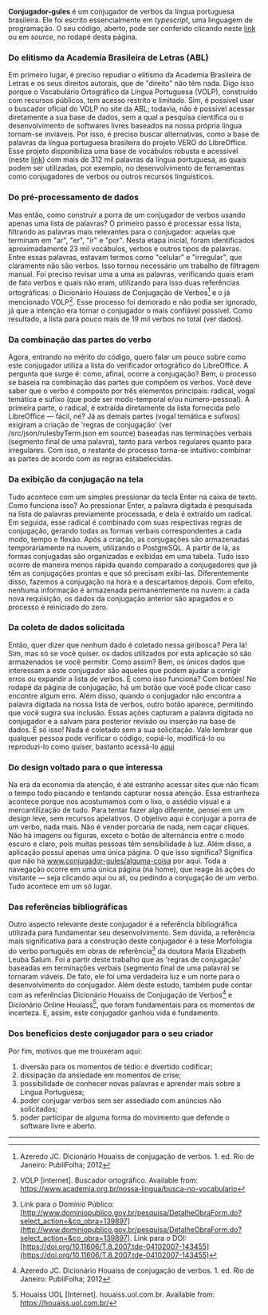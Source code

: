 
**Conjugador-gules**
é um conjugador de verbos da língua portuguesa brasileira. Ele foi escrito essencialmente em 
_typescript_, uma linguagem de programação. O seu código, aberto, pode ser
conferido clicando neste [link](https://github.com/renribsilva/conjugador) ou em _source_,
no rodapé desta página.

### Do elitismo da Academia Brasileira de Letras (ABL)

Em primeiro lugar, é preciso repudiar o elitismo da Academia Brasileira 
de Letras e os seus direitos autorais, que de "direito" não têm nada. 
Digo isso porque o Vocabulário Ortográfico da Língua Portuguesa (VOLP), 
construído com recursos públicos, tem acesso restrito e limitado. Sim, é possível 
usar o buscador oficial do VOLP no site da ABL; todavia, não é possível 
acessar diretamente a sua base de dados, sem a qual a pesquisa científica 
ou o desenvolvimento de softwares livres baseados na nossa própria língua 
tornam-se inviáveis. Por isso, é preciso buscar alternativas, como a base 
de palavras da língua portuguesa brasileira do projeto VERO do LibreOffice. 
Esse projeto disponibiliza uma base de vocábulos robusta e acessível 
(neste [link](https://raw.githubusercontent.com/LibreOffice/dictionaries/refs/heads/master/pt_BR/pt_BR.dic))
com mais de 312 mil palavras da língua portuguesa, as quais podem ser utilizadas, 
por exemplo, no desenvolvimento de ferramentas como conjugadores de 
verbos ou outros recursos linguísticos.

### Do pré-processamento de dados

Mas então, como construir a porra de um conjugador de verbos usando apenas 
uma lista de palavras? O primeiro passo é processar essa lista, filtrando 
as palavras mais relevantes para o conjugador: aquelas que terminam em "ar", 
"er", "ir" e "por". Nesta etapa inicial, foram identificados aproximadamente 
23 mil vocábulos, verbos e outros tipos de palavras. Entre essas palavras, 
estavam termos como "celular" e "irregular", que claramente não são verbos. 
Isso tornou necessário um trabalho de filtragem manual. Foi preciso revisar 
uma a uma as palavras, verificando quais eram de fato verbos e quais não 
eram, utilizando para isso duas referências ortográficas: o Dicionário 
Houiass de Conjugação de Verbos[^1] e o já  mencionado VOLP[^2]. Esse 
processo foi demorado e não podia ser ignorado, já que a intenção era 
tornar o conjugador o mais confiável possível. Como resultado, a lista 
para pouco mais de 19 mil verbos no total (ver dados).

### Da combinação das partes do verbo

Agora, entrando no mérito do código, quero falar um pouco sobre como 
este conjugador utiliza a lista do verificador ortográfico do LibreOffice. 
A pergunta que surge é: como, afinal, ocorre a conjugação? Bem, o processo 
se baseia na combinação das partes que compõem os verbos. Você deve saber 
que o verbo é composto por três elementos principais: radical, vogal 
temática e sufixo (que pode ser modo-temporal e/ou número-pessoal). 
A primeira parte, o radical, é extraída diretamente da lista fornecida 
pelo LibreOffice — fácil, né? Já as demais partes (vogal temática e sufixos) 
exigiram a criação de 'regras de conjugação' (ver /src/json/rulesbyTerm.json em source) 
baseadas nas terminações verbais (segmento final de uma palavra), tanto para verbos 
regulares quanto para irregulares. Com isso, o restante do processo torna-se intuitivo: 
combinar as partes de acordo com as regras estabelecidas. 

### Da exibição da conjugação na tela

Tudo acontece com um simples pressionar da tecla Enter na caixa de texto. 
Como funciona isso? Ao pressionar Enter, a palavra digitada é pesquisada 
na lista de palavras previamente processada, e dela é extraído um radical. 
Em seguida, esse radical é combinado com suas respectivas regras de conjugação, 
gerando todas as formas verbais correspondentes a cada modo, tempo e flexão. 
Após a criação, as conjugações são armazenadas temporariamente na nuvem, 
utilizando o PostgreSQL. A partir de lá, as formas conjugadas são organizadas 
e exibidas em uma tabela. Tudo isso ocorre de maneira menos rápida quando 
comparado a conjugadores que já têm as conjugações prontas e que só precisam 
exibi-las. Diferentemente disso, fazemos a conjugação na hora e a descartamos 
depois. Com efeito, nenhuma informação é armazenada permanentemente na nuvem: 
a cada nova requisição, os dados da conjugação anterior são apagados e o 
processo é reiniciado do zero.

### Da coleta de dados solicitada

Então, quer dizer que nenhum dado é coletado nessa giribosca? Pera lá! 
Sim, mas só se você quiser. os dados utilizados por esta aplicação só 
são armazenados se você permitir. Como assim? Bem, os únicos dados que 
interessam a este conjugador são aqueles que podem ajudar a corrigir 
erros ou expandir a lista de verbos. E como isso funciona? Com botões! 
No rodapé da página de conjugação, há um botão que você pode clicar caso 
encontre algum erro. Além disso, quando o conjugador não encontra a palavra 
digitada na nossa lista de verbos, outro botão aparece, permitindo que você 
sugira sua inclusão. Essas ações capturam a palavra digitada no conjugador 
e a salvam para posterior revisão ou inserção na base de dados. É só isso! 
Nada é coletado sem a sua solicitação. Vale lembrar que qualquer pessoa pode 
verificar o código, copiá-lo, modificá-lo ou reproduzi-lo como quiser, 
bastanto acessá-lo [aqui](http://github.com/renribsilva/conjugador)

### Do design voltado para o que interessa

Na era da economia da atenção, é até estranho acessar sites que não ficam o 
tempo todo piscando e tentando capturar nossa atenção. Essa estranheza acontece 
porque nos acostumamos com o lixo, o assédio visual e a mercantilização de tudo. 
Para tentar fazer algo diferente, pensei em um design leve, sem recursos apelativos. 
O objetivo aqui é conjugar a porra de um verbo, nada mais. Não é vender porcaria 
de nada, nem caçar cliques. Não há imagens ou figuras, exceto o botão de alternância 
entre o modo escuro e claro, pois muitas pessoas têm sensibilidade à luz. 
Além disso, a aplicação possui apenas uma única página. O que isso significa? 
Significa que não há www.conjugador-gules/alguma-coisa por aqui. Toda a 
navegação ocorre em uma única página (na home), que reage às ações do 
visitante — seja clicando aqui ou ali, ou pedindo a conjugação de um verbo. 
Tudo acontece em um só lugar.

### Das referências bibliográficas

Outro aspecto relevante deste conjugador é a referência bibliográfica 
utilizada para fundamentar seu desenvolvimento. Sem dúvida, a referência 
mais significativa para a construção deste conjugador é a tese Morfologia 
do verbo português em obras de referência[^3] da doutora Maria Elizabeth 
Leuba Salum. Foi a partir deste trabalho que as 'regras de conjugação' 
baseadas em terminações verbais (segmento final de uma palavra) se tornaram 
viáveis. De fato, ele foi uma verdadeira luz e um norte para o desenvolvimento 
do conjugador. Além deste estudo, também pude contar com as referências 
Dicionário Houaiss de Conjugação de Verbos[^1] e Dicionário Online Houiass[^4], 
que foram fundamentais para os momentos de incerteza. E, assim, este conjugador 
ganhou vida e fundamento.

### Dos benefícios deste conjugador para o seu criador

Por fim, motivos que me trouxeram aqui:

1. diversão para os momentos de tédio: é divertido codificar;
1. dissipação da ansiedade em momentos de crise;
2. possibilidade de conhecer novas palavras e aprender mais sobre a Língua Portuguesa;
4. poder conjugar verbos sem ser assediado com anúncios não solicitados;
5. poder participar de alguma forma do movimento que defende o software livre e aberto.

---

[^1]: Azeredo JC. Dicionário Houaiss de conjugação de verbos. 1. ed. Rio de Janeiro: PubliFolha; 2012
[^2]: VOLP [internet]. Buscador ortográfico. Available from: https://www.academia.org.br/nossa-lingua/busca-no-vocabulario
[^3]: Link para o Domínio Público: [http://www.dominiopublico.gov.br/pesquisa/DetalheObraForm.do?select_action=&co_obra=139897](http://www.dominiopublico.gov.br/pesquisa/DetalheObraForm.do?select_action=&co_obra=139897). 
Link para o DOI: [https://doi.org/10.11606/T.8.2007.tde-04102007-143455](https://doi.org/10.11606/T.8.2007.tde-04102007-143455)
[^4]: Houaiss UOL [Internet]. houaiss.uol.com.br. Available from: https://houaiss.uol.com.br/